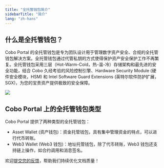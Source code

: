 ```yaml
---
title: "全托管钱包简介"
sidebarTitle: "简介"
lang: "zh-hans"
---
```


## 什么是全托管钱包？

Cobo Portal 的全托管钱包是专为团队设计用于管理数字资产安全、合规的全托管钱包解决方案。全托管钱包通过代管私钥的方式使得保护资产安全保护工作不再繁复。全托管钱包采用三层（Hot-Warm-Cold，热-温-冷）存储架构和最先进的安全功能，结合 Cobo 久经考验的风险控制引擎、Hardware Security Module (硬件安全模块，HSM) 和 Intel Software Guard Extensions (英特尔软件防护扩展，SGX)，为您的宝贵资产提供极致的安全保障。

<img src="/cn/images/custodial-wallet/custodial-wallet-dashboard-cn.png" className="screenshot_full_screen"/>

## Cobo Portal 上的全托管钱包类型

Cobo Portal 提供了两种类型的全托管钱包：

- Asset Wallet (资产钱包)：资金托管钱包，具有集中管理资金的特点，可以进行代币转账。
- Web3 Wallet (Web3 钱包)：地址托管钱包，除了代币转账，Web3 钱包还支持链上操作，如合约调用和消息签名。

<Tip>欢迎[提交您的反馈](https://forms.zohopublic.com/cobo/form/DocumentFeedbackForm/formperma/QvLOhxJv1_JMsJ-1dleZ8Itb_7rzN-LtgvsDdxosoVI?referrername=manuals)，帮助我们持续优化文档质量！</Tip>
